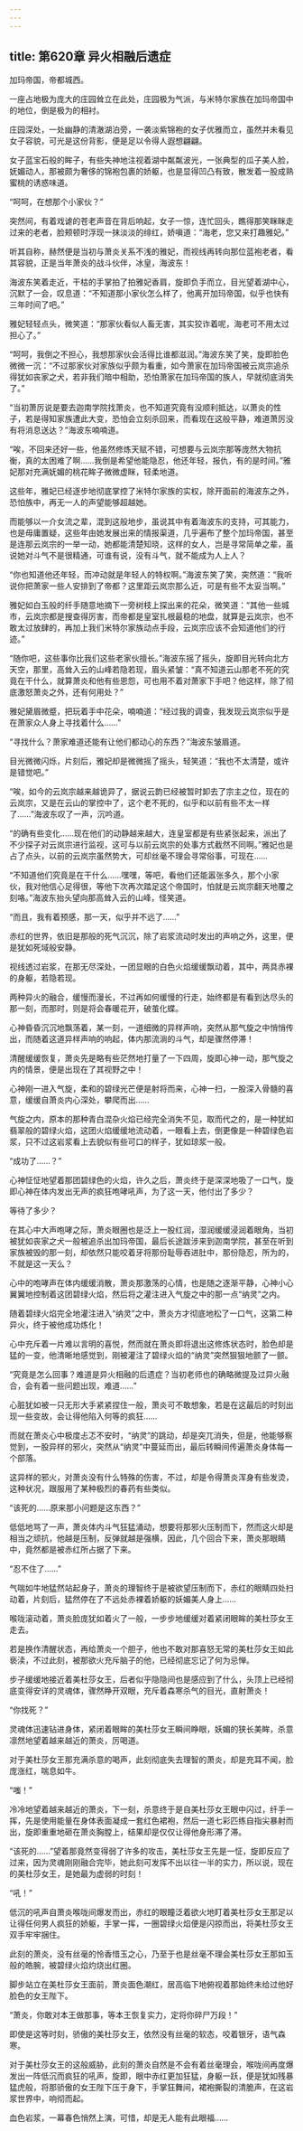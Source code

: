 ```yaml
---
---
---
```

title: 第620章 异火相融后遗症
---



加玛帝国，帝都城西。

一座占地极为庞大的庄园耸立在此处，庄园极为气派，与米特尔家族在加玛帝国中的地位，倒是极为的相衬。

庄园深处，一处幽静的清澈湖泊旁，一袭淡紫锦袍的女子优雅而立，虽然并未看见女子容貌，可光是这份背影，便是足以令得人遐想翩翩。

女子蓝宝石般的眸子，有些失神地注视着湖中粼粼波光，一张典型的瓜子美人脸，妩媚动人，那被颇为奢侈的锦袍包裹的娇躯，也是显得凹凸有致，散发着一股成熟蜜桃的诱惑味道。

“呵呵，在想那个小家伙？”

突然间，有着戏谑的苍老声音在背后响起，女子一惊，连忙回头，瞧得那笑眯眯走过来的老者，脸颊顿时浮现一抹淡淡的绯红，娇嗔道：“海老，您又来打趣雅妃。”

听其自称，赫然便是当初与萧炎关系不浅的雅妃，而视线再转向那位蓝袍老者，看其容貌，正是当年萧炎的战斗伙伴，冰皇，海波东！

海波东笑着走近，干枯的手掌拍了拍雅妃香肩，旋即负手而立，目光望着湖中心，沉默了一会，叹息道：“不知道那小家伙怎么样了，他离开加玛帝国，似乎也快有三年时间了吧。”

雅妃轻轻点头，微笑道：“那家伙看似人畜无害，其实狡诈着呢，海老可不用太过担心了。”

“呵呵，我倒之不担心，我想那家伙会活得比谁都滋润。”海波东笑了笑，旋即脸色微微一沉：“不过那家伙对家族似乎颇为看重，如今萧家在加玛帝国被云岚宗追杀得犹如丧家之犬，若非我们暗中相助，恐怕萧家在加玛帝国的族人，早就彻底消失了。”

“当初萧厉说是要去迦南学院找萧炎，也不知道究竟有没顺利抵达，以萧炎的性子，若是得知家族遭此大变，恐怕会立刻杀回来，而看现在这般平静，难道萧厉没有将消息送达？”海波东喃喃道。

“唉，不回来还好一些，他虽然修炼天赋不错，可想要与云岚宗那等庞然大物抗衡，真的太困难了啊……我倒是希望他能隐忍，他还年轻，报仇，有的是时间。”雅妃那对充满妩媚的桃花眸子微微虚眯，轻柔地道。

这些年，雅妃已经逐步地彻底掌控了米特尔家族的实权，除开面前的海波东之外，恐怕族中，再无一人的声望能够超越她。

而能够以一介女流之辈，混到这般地步，虽说其中有着海波东的支持，可其能力，也是毋庸置疑，这些年由她发展出来的情报渠道，几乎遍布了整个加玛帝国，甚至是连那云岚宗的一举一动，她都能清楚知晓，这样的女人，岂是寻常简单之辈，虽说她对斗气不是很精通，可谁有说，没有斗气，就不能成为人上人？

“你也知道他还年轻，而冲动就是年轻人的特权啊。”海波东笑了笑，突然道：“我听说你把萧家一些人安排到了帝都？这里距云岚宗那么近，可是有些不太妥当啊。”

雅妃如白玉般的纤手随意地摘下一旁树枝上探出来的花朵，微笑道：“其他一些城市，云岚宗都是搜查得厉害，而帝都是皇室扎根最稳的地盘，就算是云岚宗，也不敢太过放肆的，再加上我们米特尔家族动点手段，云岚宗应该不会知道他们的行迹。”

“随你吧，这些事你比我们这些老家伙擅长。”海波东摇了摇头，旋即目光转向北方天空，那里，高耸入云的山峰若隐若现，眉头紧皱：“真不知道云山那老不死的究竟在干什么，就算萧炎和他有些恩怨，可也用不着对萧家下手吧？他这样，除了彻底激怒萧炎之外，还有何用处？”

雅妃黛眉微蹙，把玩着手中花朵，喃喃道：“经过我的调查，我发现云岚宗似乎是在萧家众人身上寻找着什么……”

“寻找什么？萧家难道还能有让他们都动心的东西？”海波东皱眉道。

目光微微闪烁，片刻后，雅妃却是微微摇了摇头，轻笑道：“我也不太清楚，或许是错觉吧。”

“唉，如今的云岚宗越来越诡异了，据说云韵已经被暂时卸去了宗主之位，现在的云岚宗，又是在云山的掌控中了，这个老不死的，似乎和以前有些不太一样了……”海波东叹了一声，沉吟道。

“的确有些变化……现在他们的动静越来越大，连皇室都是有些紧张起来，派出了不少探子对云岚宗进行监视，这可与以前云岚宗的处事方式截然不同啊。”雅妃也是占了点头，以前的云岚宗虽然势大，可却丝毫不理会寻常俗事，可现在……

“不知道他们究竟是在干什么……嘿嘿，等吧，看他们还能嚣张多久，那个小家伙，我对他信心足得很，等他下次再次踏足这个帝国时，怕就是云岚宗翻天地覆之刻咯。”海波东抬头望向那高耸入云的山峰，怪笑道。

“而且，我有着预感，那一天，似乎并不远了……”

赤红的世界，依旧是那般的死气沉沉，除了岩浆流动时发出的声响之外，这里，便是犹如死域般安静。

视线透过岩浆，在那无尽深处，一团显眼的白色火焰缓缓飘动着，其中，两具赤裸的身躯，若隐若现。

两种异火的融合，缓慢而漫长，不过再如何缓慢的行走，始终都是有看到达尽头的那一刻，而那时，则是将会春暖花开，破茧化蝶。

心神昏昏沉沉地飘荡着，某一刻，一道细微的异样声响，突然从那气旋之中悄悄传出，而随着这道异样声响的响起，体内那流淌的斗气，却是骤然停滞！

清醒缓缓恢复，萧炎先是略有些茫然地打量了一下四周，旋即心神一动，那气旋之内的情景，便是出现在了其视野之中！

心神刚一进入气旋，柔和的碧绿光芒便是射将而来，心神一扫，一股深入骨髓的喜意，缓缓自萧炎内心深处，攀爬而出……

气旋之内，原本的那种青白混杂火焰已经完全消失不见，取而代之的，是一种犹如翡翠般的碧绿火焰，这团火焰缓缓地流动着，一眼看上去，倒更像是一种碧绿色岩浆，只不过这岩浆看上去貌似有些可口的样子，犹如琼浆一般。

“成功了……？”

心神怔怔地望着那团碧绿色的火焰，许久之后，萧炎终于是深深地吸了一口气，旋即心神在体内发出无声的疯狂咆哮吼声，为了这一天，他付出了多少？

等待了多少？

在其心中大声咆哮之际，萧炎眼圈也是泛上一股红润，湿润缓缓浸润着眼角，当初被犹如丧家之犬一般被追杀出加玛帝国，最后长途跋涉来到迦南学院，甚至在听到家族被毁的那一刻，却依然只能咬着牙将那份耻辱吞进肚中，那份隐忍，所为的，不就是这一天么？

心中的咆哮声在体内缓缓消散，萧炎那激荡的心情，也是随之逐渐平静，心神小心翼翼地控制着这团碧绿火焰，然后将之灌注进入气旋之中的那一点“纳灵”之内。

随着碧绿火焰完全地灌注进入“纳灵”之中，萧炎方才彻底地松了一口气，这第二种异火，终于被他成功炼化！

心中充斥着一片难以言明的喜悦，然而就在萧炎即将退出这修炼状态时，脸色却是猛的一变，他清晰地感觉到，刚被灌注了碧绿火焰的“纳灵”突然狠狠地颤了一颤。

“究竟是怎么回事？难道是异火相融的后遗症？当初老师也的确略微提及过异火融合，会有着一些问题出现，难道……”

心脏犹如被一只无形大手紧紧捏住一般，萧炎可不敢想象，若是在这最后的时刻出现一些变故，会让得他陷入何等的疯狂……

而就在萧炎心中极度忐忑不安时，“纳灵”的跳动，却是突兀消失，但是，他能够察觉到，一股异样的邪火，突然从“纳灵”中蔓延而出，最后转瞬间传遍萧炎身体每一个部落。

这异样的邪火，对萧炎没有什么特殊的伤害，不过，却是令得萧炎浑身有些发烫，这种状况，跟服用了某种极烈的春药有些类似。

“该死的……原来那小问题是这东西？”

低低地骂了一声，萧炎体内斗气狂猛涌动，想要将那邪火压制而下，然而这火却是相当之顽抗，他越是压制，反弹就越是强横，因此，几个回合下来，萧炎那眼睛中，竟然都是被赤红所占据了下来。

“忍不住了……”

气喘如牛地猛然站起身子，萧炎的理智终于是被欲望压制而下，赤红的眼睛四处扫动着，片刻后，猛然停在了不远处赤裸着娇躯的妖媚美人身上……

喉咙滚动着，萧炎脸庞犹如着火了一般，一步步地缓缓对着紧闭眼眸的美杜莎女王走去。

若是换作清醒状态，再给萧炎一个胆子，他也不敢对那喜怒无常的美杜莎女王如此亵渎，不过此刻，被那欲火充斥脑子的他，已经彻底忘记了何为忌惮。

步子缓缓地接近着美杜莎女王，后者似乎隐隐间也是感应到了什么，头顶上已经彻底变得安详的灵魂体，骤然睁开双眼，充斥着森寒杀气的目光，直射萧炎！

“你找死？”

灵魂体迅速钻进身体，紧闭着眼眸的美杜莎女王瞬间睁眼，妖媚的狭长美眸，杀意凛然地望着越来越近的萧炎，厉喝道。

对于美杜莎女王那充满杀意的喝声，此刻彻底失去理智的萧炎，却是充耳不闻，脸庞涨红，喘息如牛。

“嗤！”

冷冷地望着越来越近的萧炎，下一刻，杀意终于是自美杜莎女王眼中闪过，纤手一挥，先是使用能量在身体表面凝成一套红色裙袍，然后一道七彩匹练自指尖暴射而出，旋即重重地砸在萧炎胸膛上，结果却是仅仅让得他身形滞了滞。

“该死的……”望着那竟然变得弱了许多的攻击，美杜莎女王先是一怔，旋即反应了过来，因为灵魂刚刚融合完毕，她此刻可发挥不出以往一半的实力，所以说，现在的美杜莎女王，是她最为虚弱的时刻！

“吼！”

低沉的吼声自萧炎喉咙间爆发而出，赤红的眼瞳泛着欲火地盯着美杜莎女王那足以让得任何男人疯狂的娇躯，手掌一挥，一圈碧绿火焰便是闪掠而出，将美杜莎女王双手牢牢捆住。

此刻的萧炎，没有丝毫的怜香惜玉之心，乃至于也是丝毫不理会美杜莎女王那如玉般的皓腕，被碧绿火焰灼烧出红圈。

脚步站立在美杜莎女王面前，萧炎面色潮红，居高临下地俯视着那始终未给过他好脸色的女王陛下。

“萧炎，你敢对本王做那事，等本王恢复实力，定将你碎尸万段！”

即使是这等时刻，骄傲的美杜莎女王，依然没有丝毫的软态，咬着银牙，语气森寒。

对于美杜莎女王的这般威胁，此刻的萧炎自然是不会有着丝毫理会，喉咙间再度爆发出一阵低沉而疯狂的吼声，旋即，眼中赤红更加狂猛，身躯一跃，便是犹如残暴猛虎般，将那骄傲的女王陛下压于身下，手掌狂舞间，裙袍撕裂的清脆声，在这岩浆世界中，响彻而起。

血色岩浆，一幕春色悄然上演，可惜，却是无人能有此眼福……